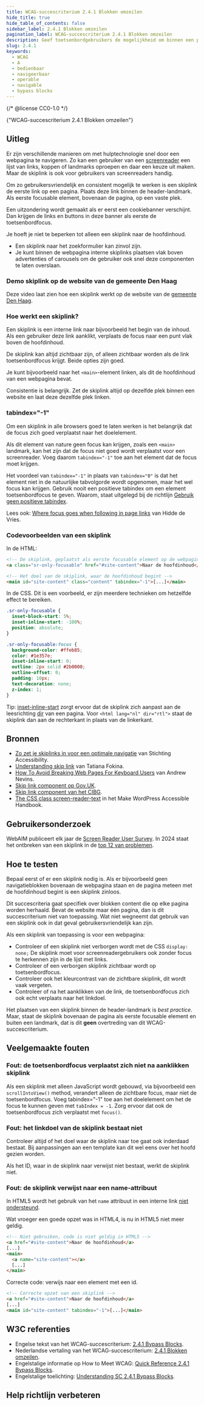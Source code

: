 ```yaml
---
title: WCAG-succescriterium 2.4.1 Blokken omzeilen
hide_title: true
hide_table_of_contents: false
sidebar_label: 2.4.1 Blokken omzeilen
pagination_label: WCAG-succescriterium 2.4.1 Blokken omzeilen
description: Geef toetsenbordgebruikers de mogelijkheid om binnen een pagina sneller te navigeren door onderdelen te kunnen overslaan.
slug: 2.4.1
keywords:
  - WCAG
  - A
  - bedienbaar
  - navigeerbaar
  - operable
  - navigable
  - bypass blocks
---
```


{/* @license CC0-1.0 */}


<WcagHeadingGroup level={1} conformanceLevel="Niveau A">
  {"WCAG-succescriterium 2.4.1 Blokken omzeilen"}
</WcagHeadingGroup>

## Uitleg

<Summary />

Er zijn verschillende manieren om met hulptechnologie snel door een webpagina te navigeren. Zo kan een gebruiker van een [screenreader](/woordenlijst/#screenreader) een lijst van links, koppen of landmarks oproepen en daar een keuze uit maken. Maar de skiplink is ook voor gebruikers van screenreaders handig.

Om zo gebruikersvriendelijk en consistent mogelijk te werken is een skiplink de eerste link op een pagina. Plaats deze link binnen de header-landmark. Als eerste focusable element, bovenaan de pagina, op een vaste plek.

Een uitzondering wordt gemaakt als er eerst een cookiebanner verschijnt. Dan krijgen de links en buttons in deze banner als eerste de toetsenbordfocus.

Je hoeft je niet te beperken tot alleen een skiplink naar de hoofdinhoud.

- Een skiplink naar het zoekformulier kan zinvol zijn.
- Je kunt binnen de webpagina interne skiplinks plaatsen vlak boven advertenties of carousels om de gebruiker ook snel deze componenten te laten overslaan.

### Demo skiplink op de website van de gemeente Den Haag

Deze video laat zien hoe een skiplink werkt op de website van de [gemeente Den Haag](https://www.denhaag.nl/nl/).

<VideoPlayer videoId="CULH5Iq9Tr8" />

### Hoe werkt een skiplink?

Een skiplink is een interne link naar bijvoorbeeld het begin van de inhoud. Als een gebruiker deze link aanklikt, verplaats de focus naar een punt vlak boven de hoofdinhoud.

De skiplink kan altijd zichtbaar zijn, of alleen zichtbaar worden als de link toetsenbordfocus krijgt. Beide opties zijn goed.

Je kunt bijvoorbeeld naar het `<main>`-element linken, als dit de hoofdinhoud van een webpagina bevat.

Consistentie is belangrijk. Zet de skiplink altijd op dezelfde plek binnen een website en laat deze dezelfde plek linken.

### tabindex="-1"

Om een skiplink in alle browsers goed te laten werken is het belangrijk dat de focus zich goed verplaatst naar het doelelement.

Als dit element van nature geen focus kan krijgen, zoals een `<main>` landmark, kan het zijn dat de focus niet goed wordt verplaatst voor een screenreader. Voeg daarom `tabindex="-1"` toe aan het element dat de focus moet krijgen.

Het voordeel van `tabindex="-1"` in plaats van `tabindex="0"` is dat het element niet in de natuurlijke tabvolgorde wordt opgenomen, maar het wel focus kan krijgen. Gebruik nooit een positieve tabindex om een element toetsenbordfocus te geven. Waarom, staat uitgelegd bij de richtlijn [Gebruik geen positieve tabindex](richtlijnen/formulieren/toetsenbord/#gebruik-geen-positieve-tabindex).

Lees ook: [<span lang="en">Where focus goes when following in page links</span>](https://hidde.blog/where-focus-goes-when-following-in-page-links/) van Hidde de Vries.

### Codevoorbeelden van een skiplink

In de HTML:

```html
<!-- De skiplink, geplaatst als eerste focusable element op de webpagina -->
<a class="sr-only-focusable" href="#site-content">Naar de hoofdinhoud</a>
```

```html
<!-- Het doel van de skiplink, waar de hoofdinhoud begint -->
<main id="site-content" class="content" tabindex="-1">[...]</main>
```

In de CSS. Dit is een voorbeeld, er zijn meerdere technieken om hetzelfde effect te bereiken.

```css
.sr-only-focusable {
  inset-block-start: 5%;
  inset-inline-start: -100%;
  position: absolute;
}

.sr-only-focusable:focus {
  background-color: #ffeb85;
  color: #1e357e;
  inset-inline-start: 0;
  outline: 2px solid #2b0000;
  outline-offset: 0;
  padding: 10px;
  text-decoration: none;
  z-index: 1;
}
```

Tip: [inset-inline-start](https://developer.mozilla.org/en-US/docs/Web/CSS/inset-inline-start) zorgt ervoor dat de skiplink zich aanpast aan de leesrichting [dir](https://developer.mozilla.org/en-US/docs/Web/HTML/Global_attributes#dir) van een pagina.
Voor `<html lang="nl" dir="rtl">` staat de skiplink dan aan de rechterkant in plaats van de linkerkant.

## Bronnen

- [Zo zet je skiplinks in voor een optimale navigatie](https://www.accessibility.nl/kennis/zo-zet-je-skiplinks-voor-een-optimale-navigatie) van Stichting Accessibility.
- [<span lang="en">Understanding skip link</span>](https://tatiana-fokina-blog.ru/en/articles/understanding-a-skip-link/) van Tatiana Fokina.
- [<span lang="en">How To Avoid Breaking Web Pages For Keyboard Users</span>](https://www.tpgi.com/how-to-avoid-breaking-web-pages-for-keyboard-users/) van Andrew Nevins.
- [Skip link component op Gov.UK](https://design-system.service.gov.uk/components/skip-link/).
- [Skip link component van het CIBG](https://designsystem.cibg.nl/componenten/skiplink/).
- [<span lang="en">The CSS class screen-reader-text</span>](https://make.wordpress.org/accessibility/handbook/markup/the-css-class-screen-reader-text/) in het Make WordPress Accessible Handbook.

## Gebruikersonderzoek

WebAIM publiceert elk jaar de [<span lang="en">Screen Reader User Survey</span>](https://webaim.org/projects/screenreadersurvey10/). In 2024 staat het ontbreken van een skiplink in de [top 12 van problemen](https://webaim.org/projects/screenreadersurvey10/#problematic).

<CTAGebruikersonderzoek />

## Hoe te testen

Bepaal eerst of er een skiplink nodig is. Als er bijvoorbeeld geen navigatieblokken bovenaan de webpagina staan en de pagina meteen met de hoofdinhoud begint is een skiplink zinloos.

Dit succescriteria gaat specifiek over blokken content die op elke pagina worden herhaald. Bevat de website maar één pagina, dan is dit succescriterium niet van toepassing. Wat niet wegneemt dat gebruik van een skiplink ook in dat geval gebruikersvriendelijk kan zijn.

Als een skiplink van toepassing is voor een webpagina:

- Controleer of een skiplink niet verborgen wordt met de CSS `display: none;` De skiplink moet voor screenreadergebruikers ook zonder focus te herkennen zijn in de lijst met links.
- Controleer of een verborgen skiplink zichtbaar wordt op toetsenbordfocus.
- Controleer ook het kleurcontrast van de zichtbare skiplink, dit wordt vaak vergeten.
- Controleer of na het aanklikken van de link, de toetsenbordfocus zich ook echt verplaats naar het linkdoel.

Het plaatsen van een skiplink binnen de header-landmark is _best practice_. Maar, staat de skiplink bovenaan de pagina als eerste focusable element en buiten een landmark, dat is dit **geen** overtreding van dit WCAG-succescriterium.

## Veelgemaakte fouten

### Fout: de toetsenbordfocus verplaatst zich niet na aanklikken skiplink

Als een skiplink met alleen JavaScript wordt gebouwd, via bijvoorbeeld een `scrollIntoView()` method, verandert alleen de zichtbare focus, maar niet de toetsenbordfocus.
Voeg tabindex="-1" toe aan het doelelement om het de focus te kunnen geven met `tabIndex = -1`. Zorg ervoor dat ook de toetsenbordfocus zich verplaatst met `focus()`.

### Fout: het linkdoel van de skiplink bestaat niet

Controleer altijd of het doel waar de skiplink naar toe gaat ook inderdaad bestaat. Bij aanpassingen aan een template kan dit wel eens over het hoofd gezien worden.

Als het ID, waar in de skiplink naar verwijst niet bestaat, werkt de skiplink niet.

### Fout: de skiplink verwijst naar een name-attribuut

In HTML5 wordt het gebruik van het `name` attribuut in een interne link [niet ondersteund](https://html.spec.whatwg.org/multipage/obsolete.html#obsolete-but-conforming-features).

Wat vroeger een goede opzet was in HTML4, is nu in HTML5 niet meer geldig.

```html
<!-- Niet gebruiken, code is niet geldig in HTML5 -->
<a href="#site-content">Naar de hoofdinhoud</a>
[...]
<main>
  <a name="site-content"></a>
  [...]
</main>
```

Correcte code: verwijs naar een element met een id.

```html
<!-- Correcte opzet van een skiplink -->
<a href="#site-content">Naar de hoofdinhoud</a>
[...]
<main id="site-content" tabindex="-1">[...]</main>
```

## W3C referenties

- Engelse tekst van het WCAG-succescriterium: [<span lang="en">2.4.1 Bypass Blocks</span>](https://www.w3.org/TR/WCAG22/#bypass-blocks).
- Nederlandse vertaling van het WCAG-succescriterium: [2.4.1 Blokken omzeilen](https://www.w3.org/Translations/WCAG22-nl/#blokken-omzeilen).
- Engelstalige informatie op <span lang="en">How to Meet WCAG</span>: [<span lang="en">Quick Reference 2.4.1 Bypass Blocks</span>](https://www.w3.org/WAI/WCAG22/quickref/#bypass-blocks).
- Engelstalige toelichting: [<span lang="en">Understanding SC 2.4.1 Bypass Blocks</span>](https://www.w3.org/WAI/WCAG22/Understanding/bypass-blocks.html).

<SpotlightSection>
  <Markdown omitH1 headinglevel={3}>
    <Disclaimer />
  </Markdown>
</SpotlightSection>

## Help richtlijn verbeteren

<Markdown omitH1 headinglevel={3}>
  <WCAGFooterInfo />
</Markdown>
